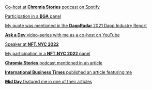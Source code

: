 [Co-host at **Chromia Stories** podcast on Spotify](https://open.spotify.com/show/1vHzWTEKqmA1eOX10rkU1u?si=2827df6cd86b4c22)

[Participation in a **BGA** panel](https://youtu.be/H2-xVPJfUvc)

[My quote was mentioned in the **DappRadar** 2021 Dapp Industry Report](https://dappradar.com/blog/2021-dapp-industry-report)

[**Ask a Dev** video-series with me as a co-host on YouTube](https://www.youtube.com/playlist?list=PLjMbTvzI1oRWi66iln59hjYQQoJyWKgVB)

[Speaker at **NFT.NYC 2022**](https://emamo.com/event/nftnyc/r/speaker/anastasia-plane)

[My participation in a **NFT.NYC 2022** panel](https://youtu.be/lqxHZm-fs4k)

[**Chromia Stories** podcast mentioned in an article](https://blog.chromia.com/all-about-chromia-stories-chromias-official-podcast/)

[**International Business Times** published an article featuring me](https://www.ibtimes.sg/despite-market-downturn-2022-chromia-forging-ahead-anastasia-plane-66260)

[**Mid Day** featured me in one of their articles](https://www.mid-day.com/brand-media/article/revolutionizing-the-world-of-blockchain-enter-anastasia-plane-leading-the-way-23241292)
